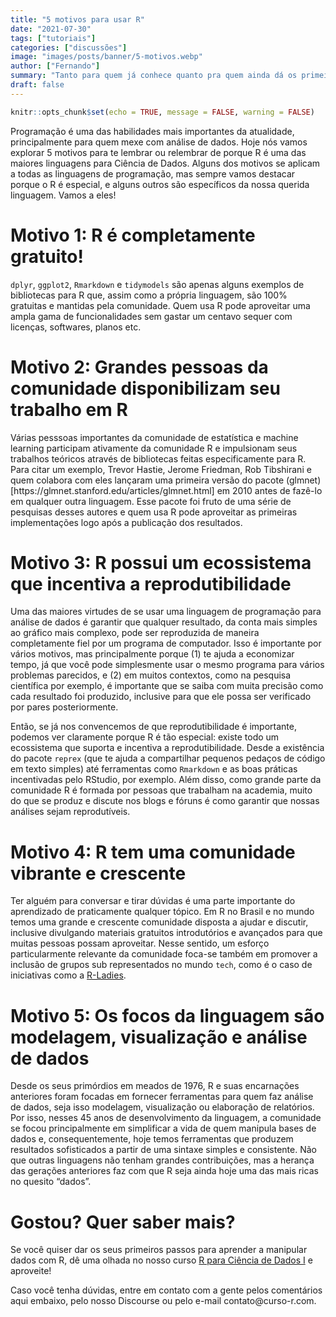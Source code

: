```yaml
---
title: "5 motivos para usar R"
date: "2021-07-30"
tags: ["tutoriais"]
categories: ["discussões"]
image: "images/posts/banner/5-motivos.webp"
author: ["Fernando"]
summary: "Tanto para quem já conhece quanto pra quem ainda dá os primeiros passos, sempre é bom relembrar porque o R é tão bacana."
draft: false
---
```


```r
knitr::opts_chunk$set(echo = TRUE, message = FALSE, warning = FALSE)
```

Programação é uma das habilidades mais importantes da atualidade, principalmente para quem mexe com análise de dados. Hoje nós vamos explorar 5 motivos para te lembrar ou relembrar de porque R é uma das maiores linguagens para Ciência de Dados. Alguns dos motivos se aplicam a todas as linguagens de programação, mas sempre vamos destacar porque o R é especial, e alguns outros são específicos da nossa querida linguagem. Vamos a eles!

# Motivo 1: R é completamente gratuito!

`dplyr`, `ggplot2`, `Rmarkdown` e `tidymodels` são apenas alguns exemplos de bibliotecas para R que, assim como a própria linguagem, são 100% gratuitas e mantidas pela comunidade. Quem usa R pode aproveitar uma ampla gama de funcionalidades sem gastar um centavo sequer com licenças, softwares, planos etc.

# Motivo 2: Grandes pessoas da comunidade disponibilizam seu trabalho em R

Várias pesssoas importantes da comunidade de estatística e machine learning participam ativamente da comunidade R e impulsionam seus trabalhos teóricos através de bibliotecas feitas especificamente para R. Para citar um exemplo, Trevor Hastie, Jerome Friedman, Rob Tibshirani e quem colabora com eles lançaram uma primeira versão do pacote (glmnet)[https://glmnet.stanford.edu/articles/glmnet.html] em 2010 antes de fazê-lo em qualquer outra linguagem. Esse pacote foi fruto de uma série de pesquisas desses autores e quem usa R pode aproveitar as primeiras implementações logo após a publicação dos resultados.

# Motivo 3: R possui um ecossistema que incentiva a reprodutibilidade

Uma das maiores virtudes de se usar uma linguagem de programação para análise de dados é garantir que qualquer resultado, da conta mais simples ao gráfico mais complexo, pode ser reproduzida de maneira completamente fiel por um programa de computador. Isso é importante por vários motivos, mas principalmente porque (1) te ajuda a economizar tempo, já que você pode simplesmente usar o mesmo programa para vários problemas parecidos, e (2) em muitos contextos, como na pesquisa científica por exemplo, é importante que se saiba com muita precisão como cada resultado foi produzido, inclusive para que ele possa ser verificado por pares posteriormente.

Então, se já nos convencemos de que reprodutibilidade é importante, podemos ver claramente porque R é tão especial: existe todo um ecossistema que suporta e incentiva a reprodutibilidade. Desde a existência do pacote `reprex` (que te ajuda a compartilhar pequenos pedaços de código em texto simples) até ferramentas como `Rmarkdown` e as boas práticas incentivadas pelo RStudio, por exemplo. Além disso, como grande parte da comunidade R é formada por pessoas que trabalham na academia, muito do que se produz e discute nos blogs e fóruns é como garantir que nossas análises sejam reprodutíveis.

# Motivo 4: R tem uma comunidade vibrante e crescente

Ter alguém para conversar e tirar dúvidas é uma parte importante do aprendizado de praticamente qualquer tópico. Em R no Brasil e no mundo temos uma grande e crescente comunidade disposta a ajudar e discutir, inclusive divulgando materiais gratuitos introdutórios e avançados para que muitas pessoas possam aproveitar. Nesse sentido, um esforço particularmente relevante da comunidade foca-se também em promover a inclusão de grupos sub representados no mundo `tech`, como é o caso de iniciativas como a [R-Ladies](https://rladies.org/).

# Motivo 5: Os focos da linguagem são modelagem, visualização e análise de dados

Desde os seus primórdios em meados de 1976, R e suas encarnações anteriores foram focadas em fornecer ferramentas para quem faz análise de dados, seja isso modelagem, visualização ou elaboração de relatórios. Por isso, nesses 45 anos de desenvolvimento da linguagem, a comunidade se focou principalmente em simplificar a vida de quem manipula bases de dados e, consequentemente, hoje temos ferramentas que produzem resultados sofisticados a partir de uma sintaxe simples e consistente. Não que outras linguagens não tenham grandes contribuições, mas a herança das gerações anteriores faz com que R seja ainda hoje uma das mais ricas no quesito "dados".

# Gostou? Quer saber mais?

Se você quiser dar os seus primeiros passos para aprender a manipular dados com R, dê uma olhada no nosso curso [R para Ciência de Dados I](https://curso-r.com/cursos/r4ds-1/) e aproveite!

Caso você tenha dúvidas, entre em contato com a gente pelos comentários aqui embaixo, pelo nosso Discourse ou pelo e-mail contato@curso-r.com.
